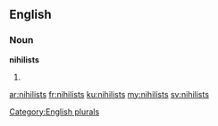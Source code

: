 ==English==

===Noun===
'''nihilists'''

# {{plural of|nihilist}}

[[Category:English plurals]]

[[ar:nihilists]]
[[fr:nihilists]]
[[ku:nihilists]]
[[my:nihilists]]
[[sv:nihilists]]